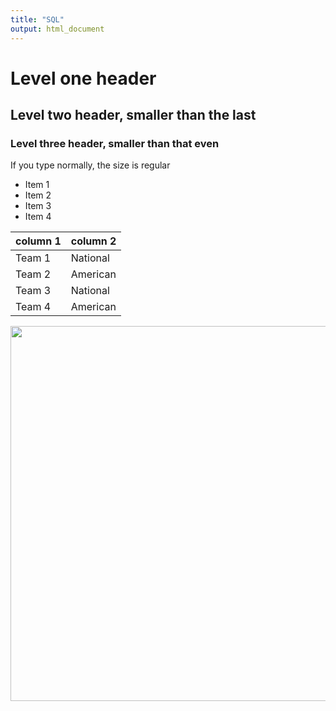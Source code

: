 ```yaml
---
title: "SQL"
output: html_document
---
```


# Level one header
## Level two header, smaller than the last
### Level three header, smaller than that even


If you type normally, the size is regular

* Item 1
* Item 2
* Item 3
* Item 4

column 1 | column 2
---|---
Team 1 | National
Team 2 | American
Team 3 | National
Team 4 | American

<img src="lasagna.jpg" width="600"/>

